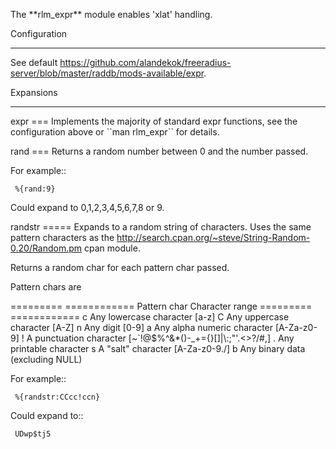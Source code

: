 The **rlm_expr** module enables 'xlat' handling.

Configuration
---------------

See default [[here|https://github.com/alandekok/freeradius-server/blob/master/raddb/mods-available/expr]].

Expansions
-------------

expr
===
Implements the majority of standard expr functions, see the configuration above or ``man rlm_expr`` for details.

rand
===
Returns a random number between 0 and the number passed.

For example::
  %{rand:9} 

Could expand to 0,1,2,3,4,5,6,7,8 or 9.

randstr
=====
Expands to a random string of characters. Uses the same pattern characters as the [[String::Random|http://search.cpan.org/~steve/String-Random-0.20/Random.pm]] cpan module.

Returns a random char for each pattern char passed.

Pattern chars are

=========  ============
Pattern char  Character range
=========  ============
c                  Any lowercase character [a-z]
C                  Any uppercase character [A-Z]
n                  Any digit [0-9]
a                  Any alpha numeric character [A-Za-z0-9]
!                   A punctuation character [~`!@$%^&*()-_+={}[]|\:;"'.<>?/#,]
.                   Any printable character
s                  A "salt" character [A-Za-z0-9./]
b                  Any binary data (excluding NULL)

For example::
  %{randstr:CCcc!ccn}

Could expand to::
  UDwp$tj5

